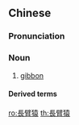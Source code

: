 {{also|长臂猿}}
==Chinese==
{{zh-forms|s=长臂猿}}

===Pronunciation===
{{zh-pron
|m=chángbìyuán
|c=coeng4 bei3 jyun4
|cat=n
}}

===Noun===
{{zh-noun}}

# [[gibbon]]

====Derived terms====
{{zh-der|白掌長臂猿}}

{{zh-cat|Primates}}

[[ro:長臂猿]]
[[th:長臂猿]]